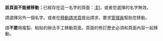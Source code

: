 '''該頁面不能被移動：'''已經存在這一名字的頁面：[[:$1|:$1]]，或者您選擇的名字無效。

請選擇另外一個名字。或者在[[Wikipedia:移動請求|移動請求頁]]提出請求，要求[[Wikipedia:管理员|管理員]]幫助您移動。

請'''不要'''用複製、粘貼的辦法手工移動頁面，頁面的修訂歷史必須和頁面內容一起移動。